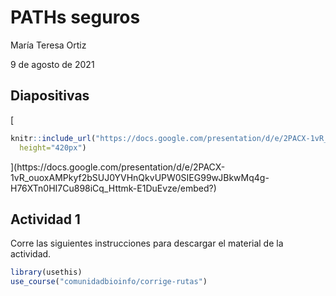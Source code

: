 # PATHs seguros

María Teresa Ortiz

9 de agosto de 2021

## Diapositivas
[
```r
knitr::include_url("https://docs.google.com/presentation/d/e/2PACX-1vR_ouoxAMPkyf2bSUJ0YVHnQkvUPW0SIEG99wJBkwMq4g-H76XTn0HI7Cu898iCq_Httmk-E1DuEvze/embed?",
  height="420px")
```
](https://docs.google.com/presentation/d/e/2PACX-1vR_ouoxAMPkyf2bSUJ0YVHnQkvUPW0SIEG99wJBkwMq4g-H76XTn0HI7Cu898iCq_Httmk-E1DuEvze/embed?)

## Actividad 1

Corre las siguientes instrucciones para descargar el material de la actividad.

```r
library(usethis)
use_course("comunidadbioinfo/corrige-rutas")
```
